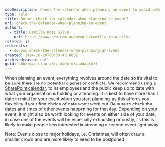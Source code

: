 ```yaml
---
seoDescription: Check the calendar when planning an event to avoid potential clashes or conflicts and ensure a smooth execution.
type: rule
title: Do you check the calendar when planning an event?
uri: check-the-calendar-when-planning-an-event
authors:
  - title: Camilla Rosa Silva
    url: https://www.ssw.com.au/people/camilla-rosa-silva
related: []
redirects:
  - do-you-check-the-calendar-when-planning-an-event
created: 2014-10-20T00:50:45.000Z
archivedreason: null
guid: 2bb22444-cfa0-45bc-840b-d8c18dabf875
---
```


When planning an event, everything revolves around the date so it’s vital to be sure there are no potential clashes or conflicts. We recommend using [a SharePoint calendar](http://www.ssw.com.au/ssw/Events/Events.aspx), to let employees and the public keep up to date with what your organisation is holding or attending. It is best to have more than 1 date in mind for your event when you start planning, as this affords you flexibility if your first choice of date won’t work out.
Be sure to check the dates and times of other events happening for that day. Depending on your event, it might also be worth looking for events on either side of your date, in case one of the events will be especially exhausting or costly, as this is likely to make people less interested in attending a second event right away.

Note: Events close to major holidays, i.e. Christmas, will often draw a smaller crowd and are more likely to need to be postponed